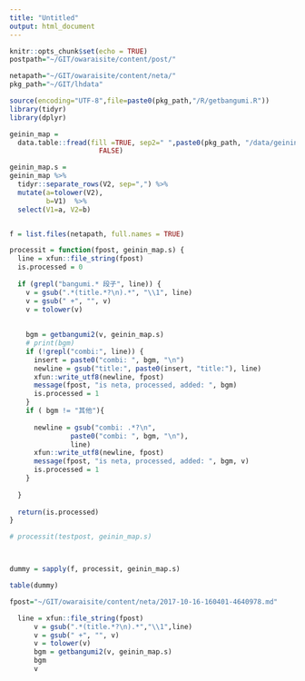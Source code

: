 ```yaml
---
title: "Untitled"
output: html_document
---
```


```r
knitr::opts_chunk$set(echo = TRUE)
postpath="~/GIT/owaraisite/content/post/"

netapath="~/GIT/owaraisite/content/neta/"
pkg_path="~/GIT/lhdata"

source(encoding="UTF-8",file=paste0(pkg_path,"/R/getbangumi.R"))
library(tidyr)
library(dplyr)


```


```r

geinin_map =
  data.table::fread(fill =TRUE, sep2=" ",paste0(pkg_path, "/data/geinin_list.txt"), header =
                      FALSE)

geinin_map.s =
geinin_map %>%
  tidyr::separate_rows(V2, sep=",") %>%
  mutate(a=tolower(V2),
         b=V1)  %>%
  select(V1=a, V2=b)


f = list.files(netapath, full.names = TRUE)
```


```r


processit = function(fpost, geinin_map.s) {
  line = xfun::file_string(fpost)
  is.processed = 0
  
  if (grepl("bangumi.* 段子", line)) {
    v = gsub(".*(title.*?\n).*", "\\1", line)
    v = gsub(" +", "", v)
    v = tolower(v)
    
    
    bgm = getbangumi2(v, geinin_map.s)
    # print(bgm)
    if (!grepl("combi:", line)) {
      insert = paste0("combi: ", bgm, "\n")
      newline = gsub("title:", paste0(insert, "title:"), line)
      xfun::write_utf8(newline, fpost)
      message(fpost, "is neta, processed, added: ", bgm)
      is.processed = 1
    }
    if ( bgm != "其他"){
      
      newline = gsub("combi: .*?\n",
               paste0("combi: ", bgm, "\n"),
               line)
      xfun::write_utf8(newline, fpost)
      message(fpost, "is neta, processed, added: ", bgm, v)
      is.processed = 1     
    }
    
  }
  
  return(is.processed)
}

# processit(testpost, geinin_map.s)




```

```r
dummy = sapply(f, processit, geinin_map.s)

table(dummy)
```

```r

fpost="~/GIT/owaraisite/content/neta/2017-10-16-160401-4640978.md"

  line = xfun::file_string(fpost)
      v = gsub(".*(title.*?\n).*","\\1",line)
      v = gsub(" +", "", v)
      v = tolower(v)
      bgm = getbangumi2(v, geinin_map.s)
      bgm
      v
```

